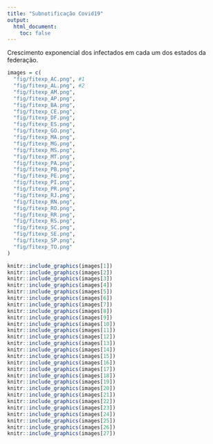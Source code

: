 ---
title: "Subnotificação Covid19"
output:
  html_document:
    toc: false
---

Crescimento exponencial dos infectados em cada um dos estados da federação.

```{r}
images = c(
  "fig/fitexp_AC.png", #1
  "fig/fitexp_AL.png", #2
  "fig/fitexp_AM.png",
  "fig/fitexp_AP.png",
  "fig/fitexp_BA.png",
  "fig/fitexp_CE.png",
  "fig/fitexp_DF.png",
  "fig/fitexp_ES.png",
  "fig/fitexp_GO.png",
  "fig/fitexp_MA.png",
  "fig/fitexp_MG.png",
  "fig/fitexp_MS.png",
  "fig/fitexp_MT.png",
  "fig/fitexp_PA.png",
  "fig/fitexp_PB.png",
  "fig/fitexp_PE.png",
  "fig/fitexp_PI.png",
  "fig/fitexp_PR.png",
  "fig/fitexp_RJ.png",
  "fig/fitexp_RN.png",
  "fig/fitexp_RO.png",
  "fig/fitexp_RR.png",
  "fig/fitexp_RS.png",
  "fig/fitexp_SC.png",
  "fig/fitexp_SE.png",
  "fig/fitexp_SP.png",
  "fig/fitexp_TO.png"
)
```

```{r, fig.cap = "This is a caption", out.width = "100%", fig.show = "hold"}
knitr::include_graphics(images[1])
knitr::include_graphics(images[2])
knitr::include_graphics(images[3])
knitr::include_graphics(images[4])
knitr::include_graphics(images[5])
knitr::include_graphics(images[6])
knitr::include_graphics(images[7])
knitr::include_graphics(images[8])
knitr::include_graphics(images[9])
knitr::include_graphics(images[10])
knitr::include_graphics(images[11])
knitr::include_graphics(images[12])
knitr::include_graphics(images[13])
knitr::include_graphics(images[14])
knitr::include_graphics(images[15])
knitr::include_graphics(images[16])
knitr::include_graphics(images[17])
knitr::include_graphics(images[18])
knitr::include_graphics(images[19])
knitr::include_graphics(images[20])
knitr::include_graphics(images[21])
knitr::include_graphics(images[22])
knitr::include_graphics(images[23])
knitr::include_graphics(images[24])
knitr::include_graphics(images[25])
knitr::include_graphics(images[26])
knitr::include_graphics(images[27])
```